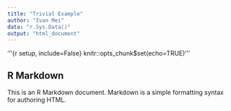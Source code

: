 ```yaml
---
title: "Trivial Example"
author: "Ivan Mei"
data: "r.Sys.Data()"
output: "html_document"
---
```

'''{r setup, include=False}
knitr::opts_chunk$set(echo=TRUE)
'''


## R Markdown

This is an R Markdown document. Markdown is a simple formatting syntax for authoring HTML.